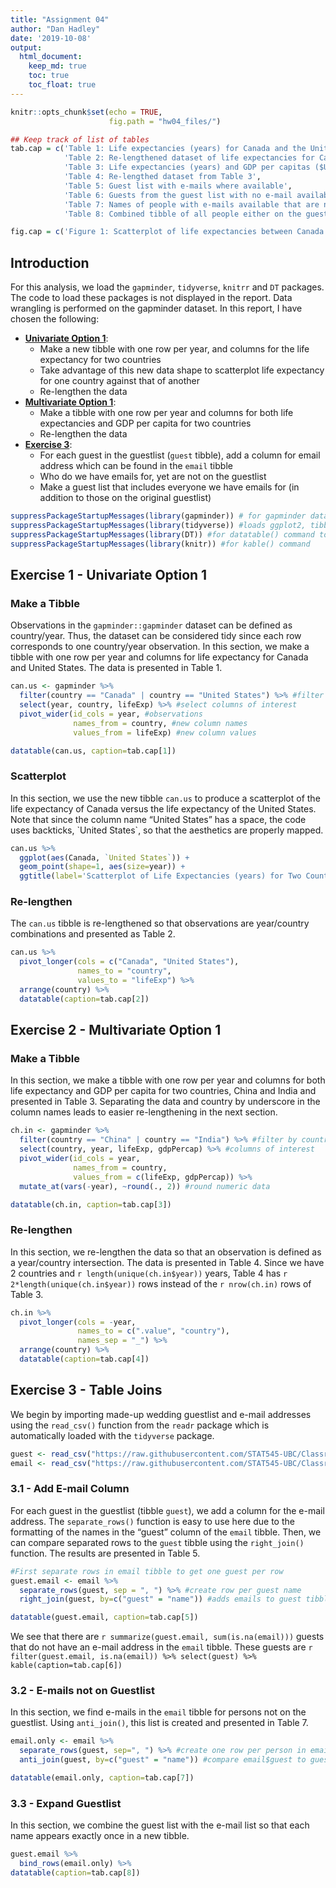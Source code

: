```yaml
---
title: "Assignment 04"
author: "Dan Hadley"
date: '2019-10-08'
output: 
  html_document:
    keep_md: true
    toc: true
    toc_float: true
---
```


```r
knitr::opts_chunk$set(echo = TRUE,
                      fig.path = "hw04_files/")

## Keep track of list of tables
tab.cap = c('Table 1: Life expectancies (years) for Canada and the United States',
            'Table 2: Re-lengthened dataset of life expectancies for Canada and the United States',
            'Table 3: Life expectancies (years) and GDP per capitas ($US-inflation adjusted) for China and India',
            'Table 4: Re-lengthed dataset from Table 3',
            'Table 5: Guest list with e-mails where available',
            'Table 6: Guests from the guest list with no e-mail available',
            'Table 7: Names of people with e-mails available that are not on the guest list',
            'Table 8: Combined tibble of all people either on the guest list or the e-mail list')

fig.cap = c('Figure 1: Scatterplot of life expectancies between Canada and the United States with larger points for more recent observations')
```

## Introduction

For this analysis, we load the `gapminder`, `tidyverse`, `knitrr` and `DT` packages.  The code to load these packages is not displayed in the report.  Data wrangling is performed on the gapminder dataset.  In this report, I have chosen the following:

  * [__Univariate Option 1__](#exercise-1---univariate-option-1):
    - Make a new tibble with one row per year, and columns for the life expectancy for two countries
    - Take advantage of this new data shape to scatterplot life expectancy for one country against that of another
    - Re-lengthen the data
  * [__Multivariate Option 1__](#exercise-2---multivariate-option-1):
    - Make a tibble with one row per year and columns for both life expectancies and GDP per capita for two countries
    - Re-lengthen the data
  * [__Exercise 3__](#exercise-3---table-joins):
    - For each guest in the guestlist (`guest` tibble), add a column for email address which can be found in the `email` tibble
    - Who do we have emails for, yet are not on the guestlist
    - Make a guest list that includes everyone we have emails for (in addition to those on the original guestlist)

```r
suppressPackageStartupMessages(library(gapminder)) # for gapminder dataset
suppressPackageStartupMessages(library(tidyverse)) #loads ggplot2, tibble, tidyr, dplyr packages
suppressPackageStartupMessages(library(DT)) #for datatable() command to display datatables
suppressPackageStartupMessages(library(knitr)) #for kable() command
```

## Exercise 1 - Univariate Option 1

### Make a Tibble

Observations in the `gapminder::gapminder` dataset can be defined as country/year.  Thus, the dataset can be considered tidy since each row corresponds to one country/year observation.  In this section, we make a tibble with one row per year and columns for life expectancy for Canada and United States.  The data is presented in Table 1.

```r
can.us <- gapminder %>% 
  filter(country == "Canada" | country == "United States") %>% #filter by country
  select(year, country, lifeExp) %>% #select columns of interest
  pivot_wider(id_cols = year, #observations
              names_from = country, #new column names
              values_from = lifeExp) #new column values

datatable(can.us, caption=tab.cap[1])
```

### Scatterplot

In this section, we use the new tibble `can.us` to produce a scatterplot of the life expectancy of Canada versus the life expectancy of the United States.  Note that since the column name "United States" has a space, the code uses backticks, \`United States\`, so that the aesthetics are properly mapped.

```r
can.us %>% 
  ggplot(aes(Canada, `United States`)) +
  geom_point(shape=1, aes(size=year)) +
  ggtitle(label='Scatterplot of Life Expectancies (years) for Two Countries')
```

### Re-lengthen 

The `can.us` tibble is re-lengthened so that observations are year/country combinations and presented as Table 2.

```r
can.us %>% 
  pivot_longer(cols = c("Canada", "United States"),
               names_to = "country",
               values_to = "lifeExp") %>% 
  arrange(country) %>% 
  datatable(caption=tab.cap[2])
```

## Exercise 2 - Multivariate Option 1

### Make a Tibble

In this section, we make a tibble with one row per year and columns for both life expectancy and GDP per capita for two countries, China and India and presented in Table 3.  Separating the data and country by underscore in the column names leads to easier re-lengthening in the next section.

```r
ch.in <- gapminder %>% 
  filter(country == "China" | country == "India") %>% #filter by country
  select(country, year, lifeExp, gdpPercap) %>% #columns of interest
  pivot_wider(id_cols = year,
              names_from = country,
              values_from = c(lifeExp, gdpPercap)) %>% 
  mutate_at(vars(-year), ~round(., 2)) #round numeric data

datatable(ch.in, caption=tab.cap[3])
```

### Re-lengthen

In this section, we re-lengthen the data so that an observation is defined as a year/country intersection.  The data is presented in Table 4.  Since we have 2 countries and `r length(unique(ch.in$year))` years, Table 4 has `r 2*length(unique(ch.in$year))` rows instead of the `r nrow(ch.in)` rows of Table 3.

```r
ch.in %>% 
  pivot_longer(cols = -year,
               names_to = c(".value", "country"),
               names_sep = "_") %>% 
  arrange(country) %>% 
  datatable(caption=tab.cap[4])
```

## Exercise 3 - Table Joins

We begin by importing made-up wedding guestlist and e-mail addresses using the `read_csv()` function from the `readr` package which is automatically loaded with the `tidyverse` package.

```r
guest <- read_csv("https://raw.githubusercontent.com/STAT545-UBC/Classroom/master/data/wedding/attend.csv")
email <- read_csv("https://raw.githubusercontent.com/STAT545-UBC/Classroom/master/data/wedding/emails.csv")
```

### 3.1 - Add E-mail Column

For each guest in the guestlist (tibble `guest`), we add a column for the e-mail address.  The `separate_rows()` function is easy to use here due to the formatting of the names in the "guest" column of the `email` tibble. Then, we can compare separated rows to the `guest` tibble using the `right_join()` function.  The results are presented in Table 5.

```r
#First separate rows in email tibble to get one guest per row
guest.email <- email %>% 
  separate_rows(guest, sep = ", ") %>% #create row per guest name
  right_join(guest, by=c("guest" = "name")) #adds emails to guest tibble

datatable(guest.email, caption=tab.cap[5])
```

We see that there are `r summarize(guest.email, sum(is.na(email)))` guests that do not have an e-mail address in the `email` tibble.  These guests are `r filter(guest.email, is.na(email)) %>% select(guest) %>% kable(caption=tab.cap[6])`

### 3.2 - E-mails not on Guestlist

In this section, we find e-mails in the `email` tibble for persons not on the guestlist.  Using `anti_join()`, this list is created and presented in Table 7.

```r
email.only <- email %>%
  separate_rows(guest, sep=", ") %>% #create one row per person in email tibble
  anti_join(guest, by=c("guest" = "name")) #compare email$guest to guest$name

datatable(email.only, caption=tab.cap[7])
```


### 3.3 - Expand Guestlist
In this section, we combine the guest list with the e-mail list so that each name appears exactly once in a new tibble.

```r
guest.email %>%
  bind_rows(email.only) %>% 
datatable(caption=tab.cap[8])
```


